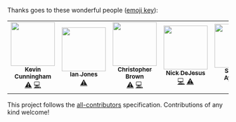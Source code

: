Thanks goes to these wonderful people ([emoji key](https://allcontributors.org/docs/en/emoji-key)):

<table>
  <tr>
    <td align="center"><a href="http://www.kevincunningham.co.uk"><img src="https://avatars3.githubusercontent.com/u/8320213?v=4" width="100px;" alt=""/><br /><sub><b>Kevin Cunningham</b></sub></a><br /><a href="https://github.com/dayhaysoos/use-shopping-cart/commits?author=doingandlearning" title="Tests">⚠️</a> <a href="https://github.com/dayhaysoos/use-shopping-cart/commits?author=doingandlearning" title="Code">💻</a></td>
    <td align="center"><a href="https://ianjones.us/"><img src="https://avatars2.githubusercontent.com/u/4407263?v=4" width="100px;" alt=""/><br /><sub><b>Ian Jones</b></sub></a><br /><a href="https://github.com/dayhaysoos/use-shopping-cart/commits?author=theianjones" title="Tests">⚠️</a></td>
    <td align="center"><a href="https://chrisbrownie.dev/"><img src="https://avatars2.githubusercontent.com/u/19195374?v=4" width="100px;" alt=""/><br /><sub><b>Christopher Brown</b></sub></a><br /><a href="https://github.com/dayhaysoos/use-shopping-cart/commits?author=ChrisBrownie55" title="Tests">⚠️</a> <a href="https://github.com/dayhaysoos/use-shopping-cart/commits?author=ChrisBrownie55" title="Code">💻</a></td>
    <td align="center"><a href="https://github.com/dayhaysoos"><img src="https://avatars3.githubusercontent.com/u/1852675?v=4" width="100px;" alt=""/><br /><sub><b>Nick DeJesus</b></sub></a><br /><a href="https://github.com/dayhaysoos/use-shopping-cart/commits?author=dayhaysoos" title="Code">💻</a> <a href="https://github.com/dayhaysoos/use-shopping-cart/commits?author=dayhaysoos" title="Tests">⚠️</a></td>
    <td align="center"><a href="http://shodipoayomide.com"><img src="https://avatars2.githubusercontent.com/u/20538832?v=4" width="100px;" alt=""/><br /><sub><b>Shodipo Ayomide</b></sub></a><br /><a href="https://github.com/dayhaysoos/use-shopping-cart/commits?author=Developerayo" title="Documentation">📖</a></td>
  </tr>
</table>

This project follows the [all-contributors](https://github.com/all-contributors/all-contributors) specification. Contributions of any kind welcome!
